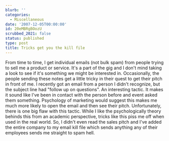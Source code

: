 ```yaml
---
blurb: ''
categories:
  - Miscellaneous
date: '2007-12-05T00:00:00'
id: 20eMBRgBOozU
scrubbed_2021: false
status: published
type: post
title: Tricks get you the kill file
---
```


From time to time, I get individual emails (not bulk spam) from
people trying to sell me a product or service. It's a part of the
gig and I don't mind taking a look to see if it's something we
might be interested in. Occasionally, the people sending these
notes get a little tricky in their quest to get their pitch in
front of me. I recently got an email from a person I didn't
recognize, but the subject line had "follow up on questions". An
interesting tactic. It makes it sound like I've been in contact
with the person before and event asked them something. Psychology
of marketing would suggest this makes me much more likely to open
the email and then see their pitch. Unfortunately, there is one big
flaw with this tactic. While I like the psychologically theory
behinds this from an academic perspective, tricks like this piss me
off when used in the real world. So, I didn't even read the sales
pitch and I've added the entire company to my email kill file which
sends anything any of their employees sends me straight to spam
hell.
